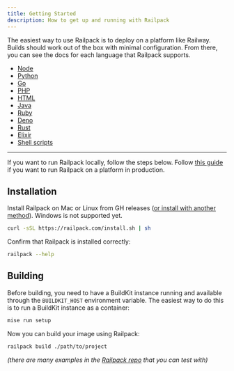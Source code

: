 ```yaml
---
title: Getting Started
description: How to get up and running with Railpack
---
```



The easiest way to use Railpack is to deploy on a platform like Railway. Builds
should work out of the box with minimal configuration. From there, you can see
the docs for each language that Railpack supports.

- [Node](languages/node)
- [Python](languages/python)
- [Go](languages/golang)
- [PHP](languages/php)
- [HTML](languages/staticfile)
- [Java](languages/java)
- [Ruby](languages/ruby)
- [Deno](languages/deno)
- [Rust](languages/rust)
- [Elixir](languages/elixir)
- [Shell scripts](langauges/shell)

---

If you want to run Railpack locally, follow the steps below. Follow [this
guide](/guides/running-railpack-in-production) if you want to run Railpack on a
platform in production.

## Installation

Install Railpack on Mac or Linux from GH releases ([or install with another
method](/installation)). Windows is not supported yet.

```sh
curl -sSL https://railpack.com/install.sh | sh
```

Confirm that Railpack is installed correctly:

```sh
railpack --help
```

## Building

Before building, you need to have a BuildKit instance running and available
through the `BUILDKIT_HOST` environment variable. The easiest way to do this is
to run a BuildKit instance as a container:

```bash
mise run setup
```

Now you can build your image using Railpack:

```sh
railpack build ./path/to/project
```

_(there are many examples in the [Railpack
repo](https://github.com/railwayapp/railpack/tree/main/examples) that you can
test with)_
